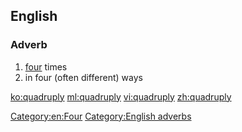 ==English==

===Adverb===
{{en-adv|-}}

# [[four]] times
# in four (often different) ways

[[Category:en:Four]]
[[Category:English adverbs]]

[[ko:quadruply]]
[[ml:quadruply]]
[[vi:quadruply]]
[[zh:quadruply]]